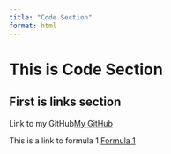 ```yaml
---
title: "Code Section"
format: html
---
```


# This is Code Section

## First is links section

Link to my GitHub[My GitHub](https://github.com/FroomeBeibei79/5000-lab-1.2)

This is a link to formula 1
[Formula 1](https://www.formula1.com/)